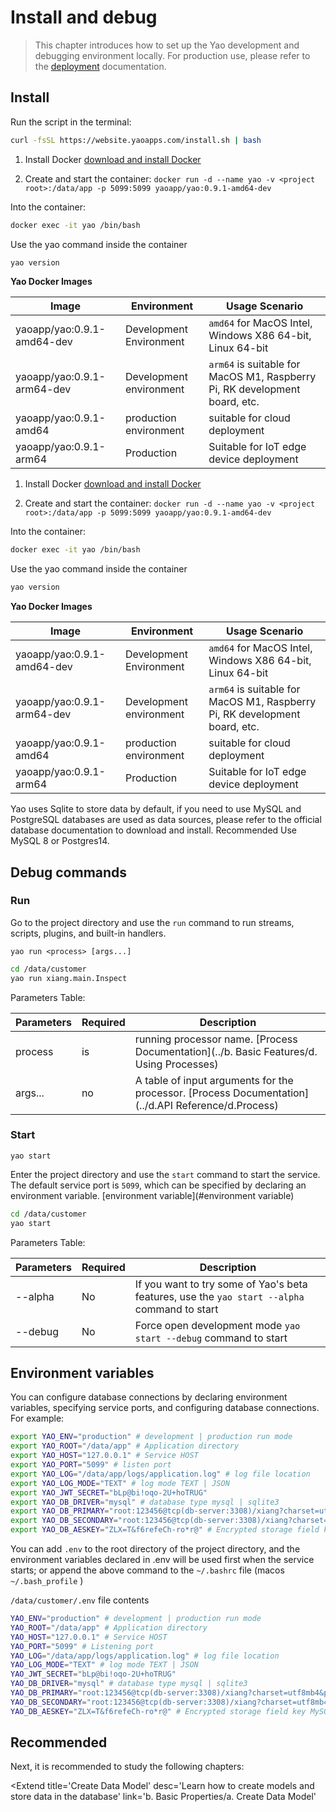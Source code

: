 # Install and debug

<blockquote>

This chapter introduces how to set up the Yao development and debugging environment locally. For production use, please refer to the <a href="../g.deployment">deployment</a> documentation.

</blockquote>

## Install

<Tabs defaultActiveKey='1'>
<TabPane tab='Linux & MacOS' key='1'>

Run the script in the terminal:

```bash
curl -fsSL https://website.yaoapps.com/install.sh | bash
```

</TabPane>

<TabPane tab='Windows' key='2'>

1. Install Docker [download and install Docker](https://docs.docker.com/desktop/windows/install/)

2. Create and start the container: `docker run -d --name yao -v <project root>:/data/app -p 5099:5099 yaoapp/yao:0.9.1-amd64-dev`

Into the container:

```bash
docker exec -it yao /bin/bash
```

Use the yao command inside the container

```bash
yao version
```

**Yao Docker Images**

| Image                      | Environment             | Usage Scenario                                                             |
| -------------------------- | ----------------------- | -------------------------------------------------------------------------- |
| yaoapp/yao:0.9.1-amd64-dev | Development Environment | `amd64` for MacOS Intel, Windows X86 64-bit, Linux 64-bit                  |
| yaoapp/yao:0.9.1-arm64-dev | Development environment | `arm64` is suitable for MacOS M1, Raspberry Pi, RK development board, etc. |
| yaoapp/yao:0.9.1-amd64     | production environment  | suitable for cloud deployment                                              |
| yaoapp/yao:0.9.1-arm64     | Production              | Suitable for IoT edge device deployment                                    |

</TabPane>

<TabPane tab='Docker (recommended)' key='3'>

1. Install Docker [download and install Docker](https://docs.docker.com/get-docker/)

2. Create and start the container: `docker run -d --name yao -v <project root>:/data/app -p 5099:5099 yaoapp/yao:0.9.1-amd64-dev`

Into the container:

```bash
docker exec -it yao /bin/bash
```

Use the yao command inside the container

```bash
yao version
```

**Yao Docker Images**

| Image                      | Environment             | Usage Scenario                                                             |
| -------------------------- | ----------------------- | -------------------------------------------------------------------------- |
| yaoapp/yao:0.9.1-amd64-dev | Development Environment | `amd64` for MacOS Intel, Windows X86 64-bit, Linux 64-bit                  |
| yaoapp/yao:0.9.1-arm64-dev | Development environment | `arm64` is suitable for MacOS M1, Raspberry Pi, RK development board, etc. |
| yaoapp/yao:0.9.1-amd64     | production environment  | suitable for cloud deployment                                              |
| yaoapp/yao:0.9.1-arm64     | Production              | Suitable for IoT edge device deployment                                    |

</TabPane>

</Tabs>

<Notice type='success'>
	Yao uses Sqlite to store data by default, if you need to use MySQL and PostgreSQL databases
	are used as data sources, please refer to the official database documentation to download and
	install. Recommended Use MySQL 8 or Postgres14.
</Notice>

## Debug commands

### Run

Go to the project directory and use the `run` command to run streams, scripts, plugins, and built-in handlers.

`yao run <process> [args...]`

```bash
cd /data/customer
yao run xiang.main.Inspect
```

Parameters Table:

| Parameters | Required | Description                                                                                             |
| ---------- | -------- | ------------------------------------------------------------------------------------------------------- |
| process    | is       | running processor name. [Process Documentation](../b. Basic Features/d. Using Processes)             |
| args...    | no       | A table of input arguments for the processor. [Process Documentation](../d.API Reference/d.Process) |

### Start

`yao start`

Enter the project directory and use the `start` command to start the service. The default service port is `5099`, which can be specified by declaring an environment variable. [environment variable](#environment variable)

```bash
cd /data/customer
yao start
```

Parameters Table:

| Parameters | Required | Description                                                                                  |
| ---------- | -------- | -------------------------------------------------------------------------------------------- |
| --alpha    | No       | If you want to try some of Yao's beta features, use the `yao start --alpha` command to start |
| --debug    | No       | Force open development mode `yao start --debug` command to start                             |

## Environment variables

You can configure database connections by declaring environment variables, specifying service ports, and configuring database connections. For example:

```bash
export YAO_ENV="production" # development | production run mode
export YAO_ROOT="/data/app" # Application directory
export YAO_HOST="127.0.0.1" # Service HOST
export YAO_PORT="5099" # listen port
export YAO_LOG="/data/app/logs/application.log" # log file location
export YAO_LOG_MODE="TEXT" # log mode TEXT | JSON
export YAO_JWT_SECRET="bLp@bi!oqo-2U+hoTRUG"
export YAO_DB_DRIVER="mysql" # database type mysql | sqlite3
export YAO_DB_PRIMARY="root:123456@tcp(db-server:3308)/xiang?charset=utf8mb4&parseTime=True&loc=Local" # Main library connection
export YAO_DB_SECONDARY="root:123456@tcp(db-server:3308)/xiang?charset=utf8mb4&parseTime=True&loc=Local" # Connect from the library
export YAO_DB_AESKEY="ZLX=T&f6refeCh-ro*r@" # Encrypted storage field key MySQL Only
```

You can add `.env` to the root directory of the project directory, and the environment variables declared in .env will be used first when the service starts; or append the above command to the `~/.bashrc` file (macos `~/.bash_profile` )

`/data/customer/.env` file contents

```bash
YAO_ENV="production" # development | production run mode
YAO_ROOT="/data/app" # Application directory
YAO_HOST="127.0.0.1" # Service HOST
YAO_PORT="5099" # Listening port
YAO_LOG="/data/app/logs/application.log" # log file location
YAO_LOG_MODE="TEXT" # log mode TEXT | JSON
YAO_JWT_SECRET="bLp@bi!oqo-2U+hoTRUG"
YAO_DB_DRIVER="mysql" # database type mysql | sqlite3
YAO_DB_PRIMARY="root:123456@tcp(db-server:3308)/xiang?charset=utf8mb4&parseTime=True&loc=Local" # Main library connection
YAO_DB_SECONDARY="root:123456@tcp(db-server:3308)/xiang?charset=utf8mb4&parseTime=True&loc=Local" # Connect from the library
YAO_DB_AESKEY="ZLX=T&f6refeCh-ro*r@" # Encrypted storage field key MySQL Only

```

## Recommended

Next, it is recommended to study the following chapters:

<Extend
	title='Create Data Model'
	desc='Learn how to create models and store data in the database'
	link='b. Basic Properties/a. Create Data Model'
></Extend>

<Div style={{ display: 'flex', justifyContent: 'space-between' }}>
	<Link type='prev' title='Getting Started' link='a.Introduction/a.Getting Started'></Link>
	<Link type='next' title='Why choose Yao' link='a. Introduction/c. Why choose Yao'></Link>
</Div>
